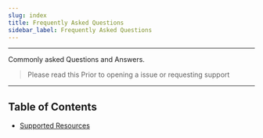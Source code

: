 ```yaml
---
slug: index
title: Frequently Asked Questions
sidebar_label: Frequently Asked Questions
---
```


---
Commonly asked Questions and Answers.

> Please read this Prior to opening a issue or requesting support

---

## Table of Contents
* [Supported Resources](/docs/faqs/supported-resources/index)

